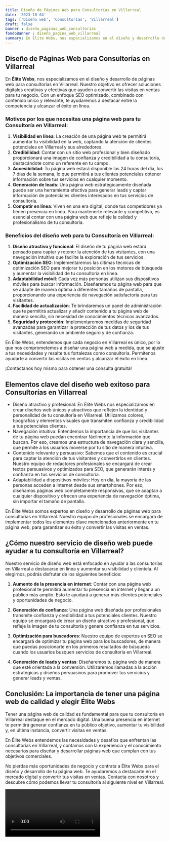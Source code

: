 ```yaml
---
title: Diseño de Páginas Web para Consultorías en Villarreal
date: '2023-10-04'
tags: ['Diseño web', 'Consultorías', 'Villarreal']
draft: false
banner : diseño_paginas_web_consultorías
fondoBanner : diseño_pagina_web_villarreal
summary: En Élite Webs, nos especializamos en el diseño y desarrollo de páginas web para consultorías en Villarreal. Nuestro objetivo es ofrecer soluciones digitales creativas y efectivas que ayuden a convertir las visitas en ventas para tu negocio. Con un enfoque SEO optimizado, combinado con contenido único y relevante, te ayudaremos a destacar entre la competencia y alcanzar el éxito en línea.
---
```


## Diseño de Páginas Web para Consultorías en Villarreal

En **Élite Webs**, nos especializamos en el diseño y desarrollo de páginas web para consultorías en Villarreal. Nuestro objetivo es ofrecer soluciones digitales creativas y efectivas que ayuden a convertir las visitas en ventas para tu negocio. Con un enfoque SEO optimizado, combinado con contenido único y relevante, te ayudaremos a destacar entre la competencia y alcanzar el éxito en línea.

### Motivos por los que necesitas una página web para tu Consultoría en Villarreal:
1. **Visibilidad en línea**: La creación de una página web te permitirá aumentar tu visibilidad en la web, captando la atención de clientes potenciales en Villarreal y sus alrededores.
2. **Credibilidad**: Contar con un sitio web profesional y bien diseñado proporcionará una imagen de confianza y credibilidad a tu consultoría, destacándote como un referente en tu campo.
3. **Accesibilidad**: Tu página web estará disponible las 24 horas del día, los 7 días de la semana, lo que permitirá a tus clientes potenciales obtener información sobre tus servicios en cualquier momento.
4. **Generación de leads**: Una página web estratégicamente diseñada puede ser una herramienta efectiva para generar leads y captar información de potenciales clientes interesados en tus servicios de consultoría.
5. **Competir en línea**: Viven en una era digital, donde tus competidores ya tienen presencia en línea. Para mantenerte relevante y competitivo, es esencial contar con una página web que refleje la calidad y profesionalismo de tu consultoría.

### Beneficios del diseño web para tu Consultoría en Villarreal:
1. **Diseño atractivo y funcional**: El diseño de tu página web estará pensado para captar y retener la atención de tus visitantes, con una navegación intuitiva que facilite la exploración de tus servicios.
2. **Optimización SEO**: Implementaremos las últimas técnicas de optimización SEO para mejorar tu posición en los motores de búsqueda y aumentar la visibilidad de tu consultoría en línea.
3. **Adaptabilidad móvil**: Cada vez más personas utilizan sus dispositivos móviles para buscar información. Diseñaremos tu página web para que se adapte de manera óptima a diferentes tamaños de pantalla, proporcionando una experiencia de navegación satisfactoria para tus visitantes.
4. **Facilidad de actualización**: Te brindaremos un panel de administración que te permitirá actualizar y añadir contenido a tu página web de manera sencilla, sin necesidad de conocimientos técnicos avanzados.
5. **Seguridad y protección**: Implementaremos medidas de seguridad avanzadas para garantizar la protección de tus datos y los de tus visitantes, generando un ambiente seguro y de confianza.

En Élite Webs, entendemos que cada negocio en Villarreal es único, por lo que nos comprometemos a diseñar una página web a medida, que se ajuste a tus necesidades y resalte tus fortalezas como consultoría. Permítenos ayudarte a convertir las visitas en ventas y alcanzar el éxito en línea.

¡Contáctanos hoy mismo para obtener una consulta gratuita!

<GifSeo />

<Cta />

## Elementos clave del diseño web exitoso para Consultorías en Villarreal

- Diseño atractivo y profesional: En Élite Webs nos especializamos en crear diseños web únicos y atractivos que reflejen la identidad y personalidad de tu consultoría en Villarreal. Utilizamos colores, tipografías y elementos visuales que transmiten confianza y credibilidad a tus potenciales clientes.
- Navegación intuitiva: Entendemos la importancia de que los visitantes de tu página web puedan encontrar fácilmente la información que buscan. Por eso, creamos una estructura de navegación clara y sencilla, que permite a los usuarios moverse por tu sitio de manera intuitiva.
- Contenido relevante y persuasivo: Sabemos que el contenido es crucial para captar la atención de tus visitantes y convertirlos en clientes. Nuestro equipo de redactores profesionales se encargará de crear textos persuasivos y optimizados para SEO, que generarán interés y confianza en tus servicios de consultoría.
- Adaptabilidad a dispositivos móviles: Hoy en día, la mayoría de las personas acceden a internet desde sus smartphones. Por eso, diseñamos páginas web completamente responsivas, que se adaptan a cualquier dispositivo y ofrecen una experiencia de navegación óptima, sin importar el tamaño de pantalla.

En Élite Webs somos expertos en diseño y desarrollo de páginas web para consultorías en Villarreal. Nuestro equipo de profesionales se encargará de implementar todos los elementos clave mencionados anteriormente en tu página web, para garantizar su éxito y convertir las visitas en ventas.

## ¿Cómo nuestro servicio de diseño web puede ayudar a tu consultoría en Villarreal?

Nuestro servicio de diseño web está enfocado en ayudar a las consultorías en Villarreal a destacarse en línea y aumentar su visibilidad y clientela. Al elegirnos, podrás disfrutar de los siguientes beneficios:

1. **Aumento de la presencia en internet**: Contar con una página web profesional te permitirá aumentar tu presencia en internet y llegar a un público más amplio. Esto te ayudará a generar más clientes potenciales y oportunidades de negocio.

2. **Generación de confianza**: Una página web diseñada por profesionales transmite confianza y credibilidad a tus potenciales clientes. Nuestro equipo se encargará de crear un diseño atractivo y profesional, que refleje la imagen de tu consultoría y genere confianza en tus servicios.

3. **Optimización para buscadores**: Nuestro equipo de expertos en SEO se encargará de optimizar tu página web para los buscadores, de manera que puedas posicionarte en los primeros resultados de búsqueda cuando los usuarios busquen servicios de consultoría en Villarreal.

4. **Generación de leads y ventas**: Diseñaremos tu página web de manera que esté orientada a la conversión. Utilizaremos llamadas a la acción estratégicas y diseños persuasivos para promover tus servicios y generar leads y ventas.

## Conclusión: La importancia de tener una página web de calidad y elegir Élite Webs

Tener una página web de calidad es fundamental para que tu consultoría en Villarreal destaque en el mercado digital. Una buena presencia en internet te permitirá generar confianza en tu público objetivo, aumentar tu visibilidad y, en última instancia, convertir visitas en ventas.

En Élite Webs entendemos las necesidades y desafíos que enfrentan las consultorías en Villarreal, y contamos con la experiencia y el conocimiento necesarios para diseñar y desarrollar páginas web que cumplan con tus objetivos comerciales.

No pierdas más oportunidades de negocio y contrata a Élite Webs para el diseño y desarrollo de tu página web. Te ayudaremos a destacarte en el mercado digital y convertir tus visitas en ventas. Contacta con nosotros y descubre cómo podemos llevar tu consultoría al siguiente nivel en Villarreal.

<Video />

<CtaBot job='Consultorías' city='Villarreal'/>

<Gmaps query='Villarreal+españa+maps' />